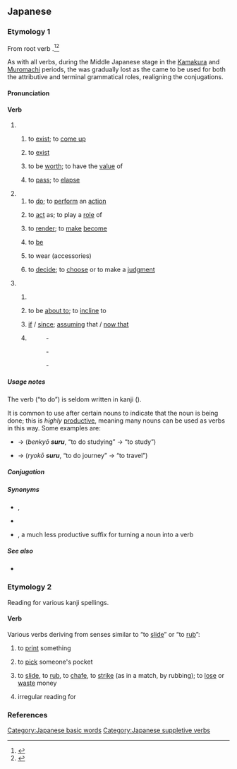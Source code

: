 {{also|ずる}}
==Japanese==

===Etymology 1===
{{ja-spellings|為る|h=する}}
From {{etyl|ojp|ja}} root verb {{m|ja|す|tr=su||to do}}.<ref name="KDJ">{{R:Kokugo Dai Jiten}}</ref><ref name="DJR">{{R:Daijirin}}</ref>

As with all verbs, during the Middle Japanese stage in the [[w:Kamakura period|Kamakura]] and [[w:Muromachi period|Muromachi]] periods, the {{m|ja|終止形|tr=shūshikei||terminal or sentence-ending form}} was gradually lost as the {{m|ja|連体形|tr=rentaikei||attributive form}} came to be used for both the attributive and terminal grammatical roles, realigning the conjugations.

====Pronunciation====
{{ja-pron|する|acc=h|y=kun|acc_ref=NHK}}

====Verb====
{{ja-verb|type=3|tr=both}}

# {{lb|ja|intransitive}}
## {{q|of inanimate objects}} to [[exist]]; to [[come up]]
##: {{ja-x|稲%光がする|いな%びかり が する|A lightning occured.}}
##: {{ja-x|におい が する|There is a smell.}}
## {{q|of a specified state; of a specified quality}} to [[exist]] {{q|in someone or something}} 
##: {{ja-x|がっしりした骨%組み|がっしり した ほね%ぐみ|a rigid structure}}
## to be [[worth]]; to have the [[value]] of
##: {{ja-x|五%億円もする絵|ご%おく えん も する え|a painting worth 500 million yen}}
## {{q|of time}} to [[pass]]; to [[elapse]]
##: {{ja-x|一年もすれば忘れるだろう|いちねん も すれば わすれる だろう|It will be forgotten in one year.}}
# {{lb|ja|transitive}}
## to [[do]]; to [[perform]] an [[action]]
##: {{ja-usex|何を'''して'''いますか。|なに を '''して''' います か。|What are you '''doing'''?}}
## to [[act]] as; to play a [[role]] of
##: {{ja-x|私が司会をする|わたし が しかい を する|I am the anchorman.}}
## to [[render]]; to [[make]] [[become]]
##: {{n-g|Usually "A {{ja-l|を}} B {{ja-l|に}} / {{ja-l|と}} + {{lang|ja|する}} ", to make A become B.}}
##: {{ja-usex|息子を先生にする|むすこ を せんせい に する|He is training his son to become a doctor.}}
##: {{ja-usex|一人にしないで|ひとり に しないで|please don't leave me to be alone by myself}}
##: {{ja-usex|部屋を綺麗にする|へや を きれい に する|to clean up one's room}}
## {{q|to be in a specified state; to have a specified quality}} to [[be]]
##: {{ja-usex|怖い目つきをする|こわい めつき を する|to have an intimidating glare}}
## to wear (accessories)
##: {{ja-usex|ネクタイを'''する'''。|ネクタイ を '''する'''。|I '''wear''' a necktie.}}
## to [[decide]]; to [[choose]] or to make a [[judgment]]
##: {{ja-x|まあ、これでよしとしよう|Alright, let's go with that.}}
##: {{ja-x|出場を取りやめにする|しゅつじょう を とりやめ に する|I decided to quit the competition.}}
# {{lb|ja|auxiliary}}
## {{n-g|"Verbal noun + emphatic particle (e.g. {{ja-l|は}}, {{ja-l|も}}, {{ja-l|こそ}}, {{ja-l|さえ}}) + {{lang|ja|する}} ", emphasizing the verb.}}
##: {{ja-x|雪は降りはしたが積もらなかった|ゆき は ふり は した が つもらなかった|It did snow, but the snow did not pile up.}}
## {{n-g|"Volitional form of verb + {{ja-l|と}} + {{lang|ja|する}} ":}} to be [[about to]]; to [[incline]] to
##: {{ja-x|日が沈もうとしている|ひ が しずもう と して いる|The sun is sinking.}}
## {{n-g|" {{ja-l|に}} / {{ja-l|と}} + {{lang|ja|する}} ", to give a condition or standpoint, either real or hypothetical:}} [[if]] / [[since]]; [[assume|assuming]] that / [[now that]]
##: {{ja-x|習%作とすれば上々の出来だ|しゅう%さく と すれば じょうじょう の でき だ|It is of a considerably good quality as for a practice writing.}}
##: {{ja-x|親としては心配するのは当然だ|おや と して は しんぱい する の は とうぜん だ|It's inevitable to worry about that if you were the parent.}}
##: {{ja-x|どんなに急いだにしても間に合わなかっただろう|どんな に いそいだ に して も ま に あわなかった だろう|It would never have been done in time no matter how hard we had worked.}}
## {{lb|ja|humble}} {{n-g|" {{ja-r|linkto=御|rom=-|御/御|お/ご}} + verbal noun + {{lang|ja|する}} ", a humble form of the verb.}}
##: {{ant|ja|成る}}
##: {{syn|ja|致す}}
##: {{ja-r|届ける|とどける|to deliver}} - {{ja-r|linkto=|お届けする|お とどけ する|to deliver|pos=humble}}
##: {{ja-r|伴|とも|company}} - {{ja-r|linkto=|お伴します|お とも します|to accompany|pos=humble}}
##: {{ja-r|案内する|あんない する|to guide}} - {{ja-r|linkto=|ご案内します|ご あんない します|to guide|pos=humble}}

=====Usage notes=====
The verb {{lang|ja|する}} (“to do”) is seldom written in kanji ({{ja-l|為る}}).

It is common to use {{lang|ja|する}} after certain nouns to indicate that the noun is being done; this is ''highly'' [[productive]], meaning many nouns can be used as verbs in this way. Some examples are:
* {{m|ja|勉強|tr=benkyō||studying}} → {{lang|ja|勉強'''する'''}} (''benkyō '''suru''''', “to do studying” → “to study”)
* {{m|ja|旅行|tr=ryokō||journey}} → {{lang|ja|旅行'''する'''}} (''ryokō '''suru''''', “to do journey” → “to travel”)

=====Conjugation=====
{{ja-verbconj-auto|lemma=|kana=
|imperfective=さ・し・せ*
|continuative=し
|terminal=する
|attributive=する
|hypothetical=すれ
|imperative=せよ|imp1_note=¹
|imperative2=しろ|imp2_note=²
|passive=される
|causative=させる<br>さす
|potential=できる
|volitional=しよう
|negative=しない
|negative_continuative=せず
|formal=します
|perfective=した
|conjunctive=して
|hypothetical_conditional=すれば
|notes=<small>* The ''sa-'' imperfective occurs in Kansai dialect and in certain set phrases, and forms the base of the passive and causative conjugations ''sareru'', ''saseru'', and ''sasu''. The ''se-'' imperfective occurs in Classical Japanese and in other set phrases, and forms the base of the negative continuative conjugation ''sezu''. The ''shi-'' imperfective is most common in Tokyo-standard everyday modern Japanese for forming the base of the negative conjugation ''shinai''.</small>
¹ <small>Written imperative</small>
² <small>Spoken imperative</small>
}}
{{ja-conj-bungo||irreg-s}}

=====Synonyms=====
* {{sense|to do}} {{ja-r|成す|なす|rom=-}}, {{ja-r|為す|なす}} {{qualifier|somewhat archaic, usage is more limited}}
* {{sense|to do}} {{ja-r|行う|おこなう|to carry out}}
* {{sense|used to make a verb}} {{ja-r|linkto=る|〜る|rom=-ru}}, a much less productive suffix for turning a noun into a verb

=====See also=====
* {{ja-r|す}}

===Etymology 2===
Reading for various kanji spellings.

====Verb====
{{ja-verb}}

Various verbs deriving from senses similar to “to [[slide]]” or “to [[rub]]”:

# {{ja-def|刷る|摺る}} to [[print]] something {{qualifier|from the way the paper would be placed on the printing block and '''rubbed'''}}
# {{ja-def|掏る}} to [[pick]] someone's pocket {{qualifier|possibly from the way a pickpocket must '''slide''' along unnoticed;<ref name="KDJ"/> compare English {{m|en|slick}}}}
# {{ja-def|擦る|摩る|磨る|擂る}} to [[slide]], to [[rub]], to [[chafe]], to [[strike]] (as in a match, by rubbing); to [[lose]] or [[waste]] money
# {{ja-def|剃る}} irregular reading for {{m|ja|剃る|tr=soru||to shave}}

===References===
<references/>

[[Category:Japanese basic words]]
[[Category:Japanese suppletive verbs]]